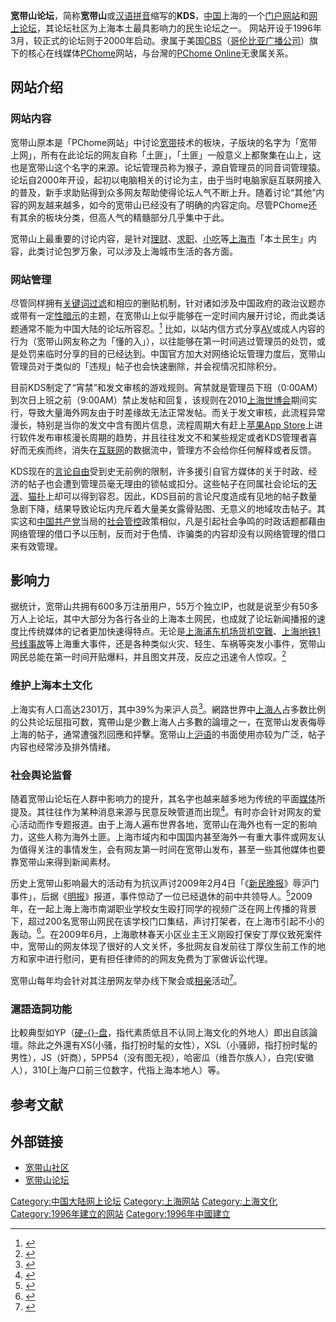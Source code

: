 {{original research|time=2018-10-08T04:53:41+00:00}}
{{noteTA|1=zh-cn:宽带山;zh-tw:寬帶山;zh-hk:寬帶山;}}
{{Infobox website
| websitename   = 宽带山
| url           = [http://www.kdslife.com/ www.kdslife.com]
| screenshot    = Kuandaishan screenshot.png
| commercial    = 是
| type          = [[门户网站|门户网站]]
| reg           = 选择性
| owner         = [[哥伦比亚广播公司|CBS]]
| launch_date   = {{Start date and age|1996}}
}}
'''宽带山论坛'''，简称'''宽带山'''或[[汉语拼音|汉语拼音]]缩写的'''KDS'''，[[中华人民共和国|中国]]上海的一个[[门户网站|门户网站]]和[[网上论坛|网上论坛]]，其论坛社区为上海本土最具影响力的民生论坛之一。 网站开设于1996年3月，较正式的论坛则于2000年启动。隶属于美国[[哥伦比亚广播公司|CBS]]（[[哥伦比亚广播公司|哥伦比亚广播公司]]）旗下的核心在线媒体[[PChome.net|PChome]]网站，与台灣的[[PChome_Online|PChome Online]]无隶属关系。

==网站介绍==
===网站内容===
宽带山原本是「PChome网站」中讨论[[宽带|宽带]]技术的板块，子版块的名字为「宽带上网」，所有在此论坛的网友自称「土匪」，「土匪」一般意义上都聚集在山上，这也是宽带山这个名字的来源。论坛管理员称为猴子，源自管理员的同音词管理猿。论坛自2000年开设，起初以电脑相关的讨论为主，由于当时电脑家庭互联网接入的普及，新手求助贴得到众多网友帮助使得论坛人气不断上升。随着讨论“其他”内容的网友越来越多，如今的宽带山已经没有了明确的内容定向。尽管PChome还有其余的板块分类，但高人气的精髓部分几乎集中于此。

宽带山上最重要的讨论内容，是针对[[个人理财|理财]]、[[求职|求职]]、[[小吃|小吃]]等[[上海市|上海市]]「本土民生」内容，此类讨论包罗万象，可以涉及上海城市生活的各方面。

===网站管理===
尽管同样拥有[[关键词过滤|关键词过滤]]和相应的删贴机制，针对诸如涉及中国政府的政治议题亦或带有一定[[性暗示|性暗示]]的主题，在宽带山上似乎能够在一定时间内展开讨论，而此类话题通常不能为中国大陆的论坛所容忍。<ref>{{cite web | title = 信息产业部互联网电子公告服务管理规定 | publisher = 榆林市人民政府网 | date = 2000-10-08 | url = http://bbs.yl.gov.cn/rules2.htm | accessdate = 2009-12-13 | language = zh | deadurl = yes | archiveurl = https://web.archive.org/web/20090929090057/http://bbs.yl.gov.cn/rules2.htm | archivedate = 2009-09-29 }}</ref> 比如，以站内信方式分享[[AV|AV]]或成人内容的行为（宽带山网友称之为「懂的入」），以往能够在第一时间逃过管理员的处罚，或是处罚来临时分享的目的已经达到。中国官方加大对网络论坛管理力度后，宽带山管理员对于类似的「违规」帖子也会快速删除，并会视情况扣除积分。

目前KDS制定了“宵禁”和发文审核的游戏规则。宵禁就是管理员下班（0:00AM）到次日上班之前（9:00AM）禁止发帖和回复，该规则在2010[[上海世博会|上海世博会]]期间实行，导致大量海外网友由于时差缘故无法正常发帖。而关于发文审核，此流程异常漫长，特别是当你的发文中含有图片信息，流程周期大有赶上[[苹果公司|苹果]][[App_Store_(iOS)|App Store]]上进行软件发布审核漫长周期的趋势，并且往往发文不和某些规定或者KDS管理者喜好而无疾而终，消失在[[互联网|互联网]]的数据流中，管理方不会给你任何解释或者反馈。

KDS现在的[[言论自由|言论自由]]受到史无前例的限制，许多援引自官方媒体的关于时政、经济的帖子也会遭到管理员毫无理由的锁帖或扣分。这些帖子在同属社会论坛的[[天涯社区|天涯]]、[[猫扑网|猫扑]]上却可以得到容忍。因此，KDS目前的言论尺度造成有见地的帖子数量急剧下降，结果导致论坛内充斥着大量美女露骨贴图、无意义的地域攻击帖子。其实这和[[中国共产党|中国共产党]]当局的[[维穩|社会管控]]政策相似，凡是引起社会争鸣的时政话题都藉由网络管理的借口予以压制，反而对于色情、诈骗类的内容却没有以网络管理的借口来有效管理。

==影响力==
据统计，宽带山共拥有600多万注册用户，55万个独立IP，也就是说至少有50多万人上论坛，其中大部分为各行各业的上海本土网民，也成就了论坛新闻播报的速度比传统媒体的记者更加快速得特点。无论是[[艾維特航空324號班機空難|上海浦东机场货机空難]]、[[2009年上海地铁1号线事故|上海地铁1号线事故]]等上海重大事件，还是各种类似火灾、轻生、车祸等突发小事件，宽带山网民总能在第一时间开贴爆料，并且图文并茂，反应之迅速令人惊叹。<ref>{{cite web | title = 宽带山：从落草为寇到从良招安？ | publisher = 东方网 | date = 2010-02-02 | url = http://news.xinmin.cn/rollnews/2010/02/02/3526535.html | author = 唐一泓 | language = zh | access-date = 2013-12-11 | archive-url = https://web.archive.org/web/20131214012625/http://news.xinmin.cn/rollnews/2010/02/02/3526535.html | archive-date = 2013-12-14 | dead-url = no }}</ref>

===维护上海本土文化===
上海实有人口高达2301万，其中39%为来沪人员<ref>{{cite web | title = 上海市2010年第六次全国人口普查主要数据公报 | publisher = 上海市人民政府网 | date = 2011-05-13 | url = http://www.shanghai.gov.cn/shanghai/node2314/node2319/node12344/u26ai25463.html | accessdate = 2012-01-13 | language = zh | archive-url = https://web.archive.org/web/20120507024258/http://www.shanghai.gov.cn/shanghai/node2314/node2319/node12344/u26ai25463.html | archive-date = 2012-05-07 | dead-url = no }}</ref>。網路世界中[[上海人|上海人]]占多数比例的公共论坛屈指可数，寬帶山是少數上海人占多數的論壇之一，在宽带山发表侮辱上海的帖子，通常遭强烈回應和抨擊。宽带山上[[沪语|沪语]]的书面使用亦较为广泛，帖子内容也经常涉及排外情绪。

===社会舆论监督===
随着宽带山论坛在人群中影响力的提升，其名字也越来越多地为传统的平面[[媒体|媒体]]所提及。其往往作为某种消息来源与民意反映管道而出现<ref>{{cite web | title = 友邦“退保恐慌”暂未波及上海(原载《新闻晨报》) | publisher = biz.xinmin.cn | date = 2008-09-18 | url = http://biz.xinmin.cn/chanjing/2008/09/18/1351438.html | accessdate = 2009-12-13 | language = zh }}{{Dead link|date=2018年5月 |bot=InternetArchiveBot |fix-attempted=no }}</ref>。有时亦会针对网友的爱心活动而作专题报道。由于上海人遍布世界各地，宽带山在海外也有一定的影响力，这些人称为海外土匪。上海市域内和中国国内甚至海外一有重大事件或网友认为值得关注的事情发生，会有网友第一时间在宽带山发布，甚至一些其他媒体也要靠宽带山来得到新闻素材。

历史上宽带山影响最大的活动有为抗议声讨2009年2月4日「《[[新民晚报|新民晚报]]》辱沪门事件」，后据《[[明报|明报]]》报道，事件惊动了一位已经退休的前中共领导人。<ref>{{cite web | title = 滬報辱上海人引抗議 前國家領導關注 俞正聲責令處理(原载《明报》) | publisher = 雅虎香港 | date = 2009-02-05 | url = http://hk.news.yahoo.com/article/090205/4/ajgr.html | accessdate = 2009-02-05 | language = zh | archive-url = https://web.archive.org/web/20090209181316/http://hk.news.yahoo.com/article/090205/4/ajgr.html | archive-date = 2009-02-09 | dead-url = no }}</ref>2009年，在一起上海上海市南湖职业学校女生殴打同学的视频广泛在网上传播的背景下，超过200名宽带山网民在该学校门口集结，声讨打架者，在上海市引起不小的轰动。<ref>{{cite web| title =“女生打人”暴力引关注 调查结果下午公布| publisher =新闻晚报| date =2009-10-26| url =http://news.sh.soufun.com/2008-04-11/1656377.htm| author =钱钰| language =zh| deadurl =yes| archiveurl =https://web.archive.org/web/20080414204459/http://news.sh.soufun.com/2008-04-11/1656377.htm| archivedate =2008-04-14}}</ref>。在2009年6月，上海歌林春天小区业主王义刚殴打保安丁厚仪致死案件中，宽带山的网友体现了很好的人文关怀，多批网友自发前往丁厚仪生前工作的地方和家中进行慰问，更有担任律师的的网友免费为丁家做诉讼代理。

宽带山每年均会针对其注册网友举办线下聚会或[[相亲|相亲]]活动<ref>{{cite web | title = 2008年KDS宽带山TF大聚会报道 | publisher = 搜房网 | date = 2008-04-11 | url = http://news.sh.soufun.com/2008-04-11/1656377.htm | accessdate = 2009-12-13 | language = zh | deadurl = yes | archiveurl = https://web.archive.org/web/20080414204459/http://news.sh.soufun.com/2008-04-11/1656377.htm | archivedate = 2008-04-14 }}</ref>。

===滬語造詞功能===
比較典型如YP（[[硬盤人|硬-{}-盘]]，指代素质低且不认同上海文化的外地人）即出自該論壇。除此之外還有XS(小骚，指打扮时髦的女性），XSL（小骚卵，指打扮时髦的男性），JS（奸商），5PP54（没有图无视），哈密瓜（维吾尔族人），白完(安徽人），310(上海户口前三位数字，代指上海本地人）等。

== 参考文献 ==
{{Reflist|2}}

== 外部链接 ==
* [http://www.kdslife.com/ 宽带山社区]{{zh-cn icon}}
* [https://web.archive.org/web/20080517094939/http://kds.pchome.net/ 宽带山论坛]{{zh-cn icon}}

[[Category:中国大陆网上论坛|Category:中国大陆网上论坛]]
[[Category:上海网站|Category:上海网站]]
[[Category:上海文化|Category:上海文化]]
[[Category:1996年建立的网站|Category:1996年建立的网站]]
[[Category:1996年中國建立|Category:1996年中國建立]]